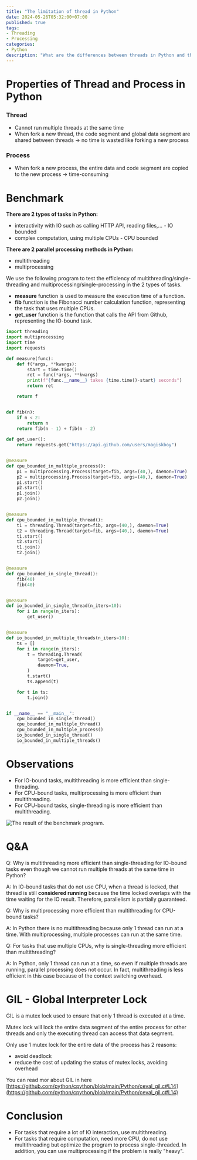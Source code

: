 ```yaml
---
title: "The limitation of thread in Python"
date: 2024-05-26T05:32:00+07:00
published: true
tags:
- Threading
- Processing
categories:
- Python
description: "What are the differences between threads in Python and threads in other programming languages? What is the GIL? Is it always more efficient to use multithreading and multiprocessing over single-threading and single-processing? In this article, I will discuss the limitations of threads in Python and provide recommendations on when to use multithreading, multiprocessing, or stick with single-threading."
---
```


# Properties of Thread and Process in Python

### Thread

- Cannot run multiple threads at the same time
- When fork a new thread, the code segment and global data segment are shared between threads → no time is wasted like forking a new process

### Process

- When fork a new process, the entire data and code segment are copied to the new process → time-consuming

# Benchmark

**There are 2 types of tasks in Python:**

- interactivity with IO such as calling HTTP API, reading files,… - IO bounded
- complex computation, using multiple CPUs - CPU bounded

**There are 2 parallel processing methods in Python:**

- multithreading
- multiprocessing

We use the following program to test the efficiency of multithreading/single-threading and multiprocessing/single-processing in the 2 types of tasks.

- **measure** function is used to measure the execution time of a function.
- **fib** function is the Fibonacci number calculation function, representing the task that uses multiple CPUs.
- **get_user** function is the function that calls the API from Github, representing the IO-bound task.

```python
import threading
import multiprocessing
import time
import requests

def measure(func):
    def f(*args, **kwargs):
        start = time.time()
        ret = func(*args, **kwargs)
        print(f"{func.__name__} takes {time.time()-start} seconds")
        return ret

    return f


def fib(n):
    if n < 2:
        return n
    return fib(n - 1) + fib(n - 2)
    
def get_user():
    return requests.get("https://api.github.com/users/magiskboy")


@measure
def cpu_bounded_in_multiple_process():
    p1 = multiprocessing.Process(target=fib, args=(40,), daemon=True)
    p2 = multiprocessing.Process(target=fib, args=(40,), daemon=True)
    p1.start()
    p2.start()
    p1.join()
    p2.join()


@measure
def cpu_bounded_in_multiple_thread():
    t1 = threading.Thread(target=fib, args=(40,), daemon=True)
    t2 = threading.Thread(target=fib, args=(40,), daemon=True)
    t1.start()
    t2.start()
    t1.join()
    t2.join()


@measure
def cpu_bounded_in_single_thread():
    fib(40)
    fib(40)


@measure
def io_bounded_in_single_thread(n_iters=10):
    for i in range(n_iters):
        get_user()


@measure
def io_bounded_in_multiple_threads(n_iters=10):
    ts = []
    for i in range(n_iters):
        t = threading.Thread(
            target=get_user,
            daemon=True,
        )
        t.start()
        ts.append(t)

    for t in ts:
        t.join()


if __name__ == "__main__":
    cpu_bounded_in_single_thread()
    cpu_bounded_in_multiple_thread()
    cpu_bounded_in_multiple_process()
    io_bounded_in_single_thread()
    io_bounded_in_multiple_threads()
```

# Observations

- For IO-bound tasks, multithreading is more efficient than single-threading.
- For CPU-bound tasks, multiprocessing is more efficient than multithreading.
- For CPU-bound tasks, single-threading is more efficient than multithreading.

<Image 
  src="/images/result-of-benchmark.png"
  title="The result of the benchmark program."
  width={999}
  height={246}
/>

# Q&A

Q: Why is multithreading more efficient than single-threading for IO-bound tasks even though we cannot run multiple threads at the same time in Python?

A: In IO-bound tasks that do not use CPU, when a thread is locked, that thread is still **considered running** because the time locked overlaps with the time waiting for the IO result. Therefore, parallelism is partially guaranteed.

Q: Why is multiprocessing more efficient than multithreading for CPU-bound tasks?

A: In Python there is no multithreading because only 1 thread can run at a time. With multiprocessing, multiple processes can run at the same time.

Q: For tasks that use multiple CPUs, why is single-threading more efficient than multithreading?

A: In Python, only 1 thread can run at a time, so even if multiple threads are running, parallel processing does not occur. In fact, multithreading is less efficient in this case because of the context switching overhead.

# GIL - Global Interpreter Lock

GIL is a mutex lock used to ensure that only 1 thread is executed at a time.

Mutex lock will lock the entire data segment of the entire process for other threads and only the executing thread can access that data segment.

Only use 1 mutex lock for the entire data of the process has 2 reasons:

- avoid deadlock
- reduce the cost of updating the status of mutex locks, avoiding overhead

You can read mor about GIL in here [https://github.com/python/cpython/blob/main/Python/ceval_gil.c#L14](https://github.com/python/cpython/blob/main/Python/ceval_gil.c#L14)

# Conclusion

- For tasks that require a lot of IO interaction, use multithreading.
- For tasks that require computation, need more CPU, do not use multithreading but optimize the program to process single-threaded. In addition, you can use multiprocessing if the problem is really "heavy".

